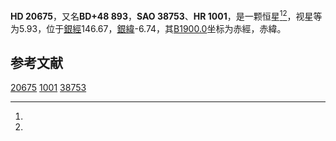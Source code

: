 {{Starbox begin
| name = HD 20675
}}
{{Starbox observe
| epoch = [[J2000.0|J2000.0]]
| constell = {{星座名待查}}<ref name=SIMBAD>{{cite web
 | url=http://simbad.u-strasbg.fr/simbad/sim-id?Ident=HR+1001
 | title =Pulsating variable Star
 | publisher=Centre de Données astronomiques de Strasbourg
 | work=SIMBAD
 | accessdate=2012-07-13}}</ref><ref name=DATA>{{cite web
 | url=http://vizier.u-strasbg.fr/viz-bin/VizieR-5?-out.add=.&-source=5050&-corr=PK=HR&-out.max=9999&HR=1001
 | title=VizieR Detailed Page
 | accessdate=2012-07-13
 | archive-date=2019-02-16
 | archive-url=https://web.archive.org/web/20190216101002/http://vizier.u-strasbg.fr/viz-bin/VizieR-5?-out.add=.&-source=5050&-corr=PK=HR&-out.max=9999&HR=1001
 | dead-url=no
 }}</ref>
| 星官 = 
| ra = {{RA|3|21|52.6}}<ref name=SIMBAD /><ref name=DATA />
| dec = {{DEC|+49|4|15}}<ref name=SIMBAD /><ref name=DATA />
| appmag_v = 5.93<ref name=SIMBAD /><ref name=DATA />
}}
{{Starbox character
| class = F6V<ref name=SIMBAD /><ref name=DATA />
| b-v = 0.43<ref name=SIMBAD /><ref name=DATA />
| u-b = -0.02<ref name=SIMBAD /><ref name=DATA />
| r-i = <ref name=SIMBAD /><ref name=DATA />
| variable = 
}}
{{Starbox astrometry
| radial_v = -0.02
| prop_mo_ra = 24
| parallax = 0.015
| p_error = 
}}
{{Starbox catalog
| names =BD+48 893，[[SAO星表|SAO]] 38753，[[HD星表|HD]] 20675，[[HR星表|HR]] 1001}}
{{Starbox reference |Simbad=HR+1001}}
{{Starbox end}}

'''HD 20675'''，又名'''BD+48 893'''，'''SAO 38753'''、'''HR 1001'''，是一颗恒星<ref name=SIMBAD /><ref name=DATA />，视星等为5.93，位于[[銀道座標系|銀經]]146.67，[[銀道座標系|銀緯]]-6.74，其[[B1900.0|B1900.0]]坐标为赤經{{RA|3|14|46.7}}，赤緯{{DEC|+48|-6.74|42}}。

== 参考文献 ==
{{reflist}}

{{star-stub}}

[[Category:HD和HDE天體|20675]]
[[Category:HR天體|1001]]
[[Category:SAO天體|38753]]